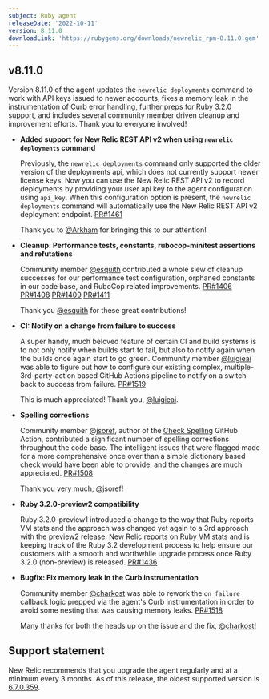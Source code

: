 ```yaml
---
subject: Ruby agent
releaseDate: '2022-10-11'
version: 8.11.0
downloadLink: 'https://rubygems.org/downloads/newrelic_rpm-8.11.0.gem'
---
```


  ## v8.11.0

  Version 8.11.0 of the agent updates the `newrelic deployments` command to work with API keys issued to newer accounts, fixes a memory leak in the instrumentation of Curb error handling, further preps for Ruby 3.2.0 support, and includes several community member driven cleanup and improvement efforts. Thank you to everyone involved!


  * **Added support for New Relic REST API v2 when using `newrelic deployments` command**

    Previously, the `newrelic deployments` command only supported the older version of the deployments api, which does not currently support newer license keys. Now you can use the New Relic REST API v2 to record deployments by providing your user api key to the agent configuration using `api_key`. When this configuration option is present, the `newrelic deployments` command will automatically use the New Relic REST API v2 deployment endpoint. [PR#1461](https://github.com/newrelic/newrelic-ruby-agent/pull/1461)

    Thank you to [@Arkham](https://github.com/Arkham) for bringing this to our attention!


  * **Cleanup: Performance tests, constants, rubocop-minitest assertions and refutations**

    Community member [@esquith](https://github.com/esquith) contributed a whole slew of cleanup successes for our performance test configuration, orphaned constants in our code base, and RuboCop related improvements. [PR#1406](https://github.com/newrelic/newrelic-ruby-agent/pull/1406) [PR#1408](https://github.com/newrelic/newrelic-ruby-agent/pull/1408) [PR#1409](https://github.com/newrelic/newrelic-ruby-agent/pull/1409) [PR#1411](https://github.com/newrelic/newrelic-ruby-agent/pull/1411)

    Thank you [@esquith](https://github.com/esquith) for these great contributions!


  * **CI: Notify on a change from failure to success**

    A super handy, much beloved feature of certain CI and build systems is to not only notify when builds start to fail, but also to notify again when the builds once again start to go green. Community member [@luigieai](https://github.com/luigieai) was able to figure out how to configure our existing complex, multiple-3rd-party-action based GitHub Actions pipeline to notify on a switch back to success from failure. [PR#1519](https://github.com/newrelic/newrelic-ruby-agent/pull/1519)

    This is much appreciated! Thank you, [@luigieai](https://github.com/luigieai).


  * **Spelling corrections**

    Community member [@jsoref](https://github.com/jsoref), author of the [Check Spelling](https://github.com/marketplace/actions/check-spelling) GitHub Action, contributed a significant number of spelling corrections throughout the code base. The intelligent issues that were flagged made for a more comprehensive once over than a simple dictionary based check would have been able to provide, and the changes are much appreciated. [PR#1508](https://github.com/newrelic/newrelic-ruby-agent/pull/1508)

    Thank you very much, [@jsoref](https://github.com/jsoref)!


  * **Ruby 3.2.0-preview2 compatibility**

    Ruby 3.2.0-preview1 introduced a change to the way that Ruby reports VM stats and the approach was changed yet again to a 3rd approach with the preview2 release. New Relic reports on Ruby VM stats and is keeping track of the Ruby 3.2 development process to help ensure our customers with a smooth and worthwhile upgrade process once Ruby 3.2.0 (non-preview) is released. [PR#1436](https://github.com/newrelic/newrelic-ruby-agent/pull/1436)


  * **Bugfix: Fix memory leak in the Curb instrumentation**

    Community member [@charkost](https://github.com/charkost) was able to rework the `on_failure` callback logic prepped via the agent's Curb instrumentation in order to avoid some nesting that was causing memory leaks. [PR#1518](https://github.com/newrelic/newrelic-ruby-agent/pull/1518)

    Many thanks for both the heads up on the issue and the fix, [@charkost](https://github.com/charkost)!


## Support statement

New Relic recommends that you upgrade the agent regularly and at a minimum every 3 months. As of this release, the oldest supported version is [6.7.0.359](https://docs.newrelic.com/docs/release-notes/agent-release-notes/ruby-release-notes/ruby-agent-670359).
